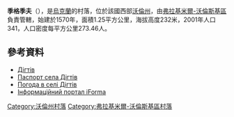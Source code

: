 {{coord|50|45|28|N|24|13|41|E|scale:30000|display=title}}

'''季格季夫'''（{{lang-uk|Дігтів}}），是[[烏克蘭|烏克蘭]]的村落，位於該國西部[[沃倫州|沃倫州]]，由[[弗拉基米爾-沃倫斯基區|弗拉基米爾-沃倫斯基區]]負責管轄，始建於1570年，面積1.25平方公里，海拔高度232米，2001年人口341，人口密度每平方公里273.46人。

==參考資料==
* [http://gska2.rada.gov.ua/pls/z7502/A005?rdat1=21.03.2008&rf7571=4690 Дігтів]{{dead link|date=2017年12月 |bot=InternetArchiveBot |fix-attempted=yes }}
* [https://web.archive.org/web/20140314194335/http://www.vvadm.gov.ua/ukr/miscevi%20rady/zarich.html Паспорт села Дігтів]
* [http://weather.in.ua/volynskaja/6799 Погода в селі Дігтів]{{Wayback|url=http://weather.in.ua/volynskaja/6799 |date=20160305101022 }}
* [https://web.archive.org/web/20100125080655/http://old.iforma.com.ua/classifiers/uk/koatuu Інформаційний портал iForma]

[[Category:沃倫州村落|Category:沃倫州村落]]
[[Category:弗拉基米爾-沃倫斯基區村落|Category:弗拉基米爾-沃倫斯基區村落]]


{{Volyn-geo-stub}}